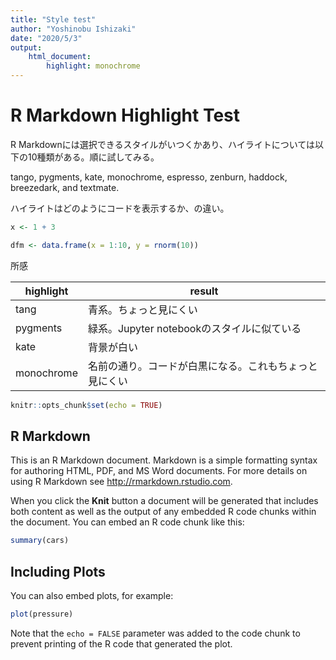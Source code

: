 ```yaml
---
title: "Style test"
author: "Yoshinobu Ishizaki"
date: "2020/5/3"
output: 
    html_document:
        highlight: monochrome
---
```


# R Markdown Highlight Test

R Markdownには選択できるスタイルがいつくかあり、ハイライトについては以下の10種類がある。順に試してみる。

tango, pygments, kate, monochrome, espresso, zenburn, haddock, breezedark, and textmate.

ハイライトはどのようにコードを表示するか、の違い。

```r
x <- 1 + 3

dfm <- data.frame(x = 1:10, y = rnorm(10))
```


所感

| highlight | result |
| --------- | ------ |
| tang      | 青系。ちょっと見にくい |
| pygments  | 緑系。Jupyter notebookのスタイルに似ている |
| kate      | 背景が白い |
| monochrome | 名前の通り。コードが白黒になる。これもちょっと見にくい | 


```r
knitr::opts_chunk$set(echo = TRUE)
```

## R Markdown

This is an R Markdown document. Markdown is a simple formatting syntax for authoring HTML, PDF, and MS Word documents. For more details on using R Markdown see <http://rmarkdown.rstudio.com>.

When you click the **Knit** button a document will be generated that includes both content as well as the output of any embedded R code chunks within the document. You can embed an R code chunk like this:

```r
summary(cars)
```

## Including Plots

You can also embed plots, for example:

```r
plot(pressure)
```

Note that the `echo = FALSE` parameter was added to the code chunk to prevent printing of the R code that generated the plot.
